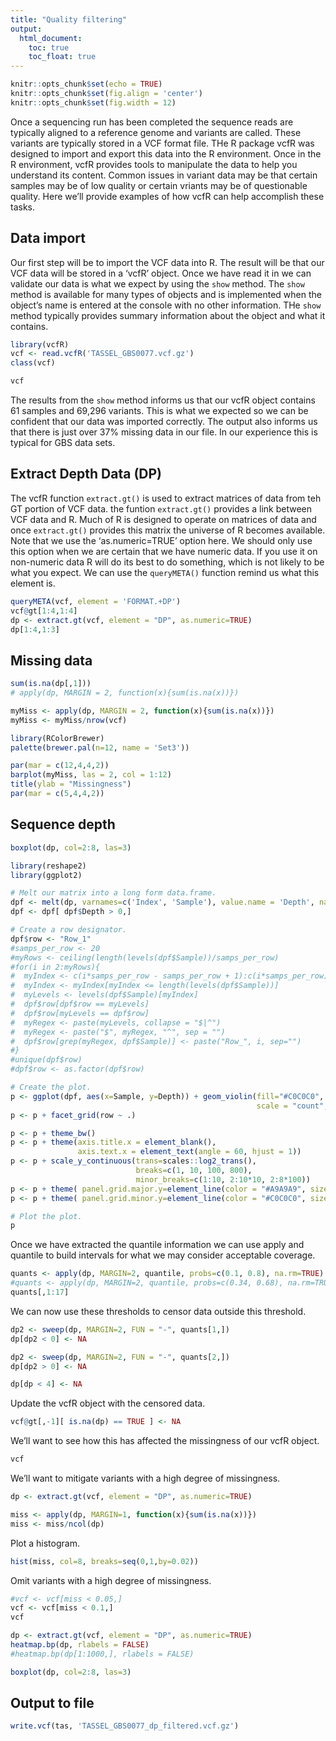 ```yaml
---
title: "Quality filtering"
output:
  html_document:
    toc: true
    toc_float: true
---
```



```r
knitr::opts_chunk$set(echo = TRUE)
knitr::opts_chunk$set(fig.align = 'center')
knitr::opts_chunk$set(fig.width = 12)
```



Once a sequencing run has been completed the sequence reads are typically aligned to a reference genome and variants are called.
These variants are typically stored in a VCF format file.
THe R package vcfR was designed to import and export this data into the R environment.
Once in the R environment, vcfR provides tools to manipulate the data to help you understand its content.
Common issues in variant data may be that certain samples may be of low quality or certain vriants may be of questionable quality.
Here we'll provide examples of how vcfR can help accomplish these tasks.


## Data import


Our first step will be to import the VCF data into R.
The result will be that our VCF data will be stored in a 'vcfR' object.
Once we have read it in we can validate our data is what we expect by using the `show` method.
The `show` method is available for many types of objects and is implemented when the object's name is entered at the console with no other information.
THe `show` method typically provides summary information about the object and what it contains.


```r
library(vcfR)
vcf <- read.vcfR('TASSEL_GBS0077.vcf.gz')
class(vcf)
```


```r
vcf
```


The results from the `show` method informs us that our vcfR object contains 61 samples and 69,296 variants.
This is what we expected so we can be confident that our data was imported correctly.
The output also informs us that there is just over 37% missing data in our file.
In our experience this is typical for GBS data sets.



## Extract Depth Data (DP)


The vcfR function `extract.gt()` is used to extract matrices of data from teh GT portion of VCF data.
the funtion `extract.gt()` provides a link between VCF data and R.
Much of R is designed to operate on matrices of data and once `extract.gt()` provides this matrix the universe of R becomes available.
Note that we use the 'as.numeric=TRUE' option here.
We should only use this option when we are certain that we have numeric data.
If you use it on non-numeric data R will do its best to do something, which is not likely to be what you expect.
We can use the `queryMETA()` function remind us what this element is.


```r
queryMETA(vcf, element = 'FORMAT.+DP')
vcf@gt[1:4,1:4]
dp <- extract.gt(vcf, element = "DP", as.numeric=TRUE)
dp[1:4,1:3]
```


## Missing data


```r
sum(is.na(dp[,1]))
# apply(dp, MARGIN = 2, function(x){sum(is.na(x))})
```


```r
myMiss <- apply(dp, MARGIN = 2, function(x){sum(is.na(x))})
myMiss <- myMiss/nrow(vcf)

library(RColorBrewer)
palette(brewer.pal(n=12, name = 'Set3'))

par(mar = c(12,4,4,2))
barplot(myMiss, las = 2, col = 1:12)
title(ylab = "Missingness")
par(mar = c(5,4,4,2))
```



## Sequence depth


```r
boxplot(dp, col=2:8, las=3)
```


```r
library(reshape2)
library(ggplot2) 

# Melt our matrix into a long form data.frame.
dpf <- melt(dp, varnames=c('Index', 'Sample'), value.name = 'Depth', na.rm=TRUE)
dpf <- dpf[ dpf$Depth > 0,]

# Create a row designator.
dpf$row <- "Row_1"
#samps_per_row <- 20
#myRows <- ceiling(length(levels(dpf$Sample))/samps_per_row)
#for(i in 2:myRows){
#  myIndex <- c(i*samps_per_row - samps_per_row + 1):c(i*samps_per_row)
#  myIndex <- myIndex[myIndex <= length(levels(dpf$Sample))]
#  myLevels <- levels(dpf$Sample)[myIndex]
#  dpf$row[dpf$row == myLevels]
#  dpf$row[myLevels == dpf$row]
#  myRegex <- paste(myLevels, collapse = "$|^")
#  myRegex <- paste("$", myRegex, "^", sep = "")
#  dpf$row[grep(myRegex, dpf$Sample)] <- paste("Row_", i, sep="")
#}
#unique(dpf$row)
#dpf$row <- as.factor(dpf$row)

# Create the plot.
p <- ggplot(dpf, aes(x=Sample, y=Depth)) + geom_violin(fill="#C0C0C0", adjust=1.0,
                                                       scale = "count", trim=TRUE)
p <- p + facet_grid(row ~ .)

p <- p + theme_bw()
p <- p + theme(axis.title.x = element_blank(), 
               axis.text.x = element_text(angle = 60, hjust = 1))
p <- p + scale_y_continuous(trans=scales::log2_trans(), 
                            breaks=c(1, 10, 100, 800),
                            minor_breaks=c(1:10, 2:10*10, 2:8*100))
p <- p + theme( panel.grid.major.y=element_line(color = "#A9A9A9", size=0.6) )
p <- p + theme( panel.grid.minor.y=element_line(color = "#C0C0C0", size=0.2) )

# Plot the plot.
p
```



Once we have extracted the quantile information we can use apply and quantile to build intervals for what we may consider acceptable coverage.


```r
quants <- apply(dp, MARGIN=2, quantile, probs=c(0.1, 0.8), na.rm=TRUE)
#quants <- apply(dp, MARGIN=2, quantile, probs=c(0.34, 0.68), na.rm=TRUE)
quants[,1:17]
```


We can now use these thresholds to censor data outside this threshold.


```r
dp2 <- sweep(dp, MARGIN=2, FUN = "-", quants[1,])
dp[dp2 < 0] <- NA

dp2 <- sweep(dp, MARGIN=2, FUN = "-", quants[2,])
dp[dp2 > 0] <- NA

dp[dp < 4] <- NA
```


Update the vcfR object with the censored data.


```r
vcf@gt[,-1][ is.na(dp) == TRUE ] <- NA
```


We'll want to see how this has affected the missingness of our vcfR object.

```r
vcf
```


We'll want to mitigate variants with a high degree of missingness.


```r
dp <- extract.gt(vcf, element = "DP", as.numeric=TRUE)

miss <- apply(dp, MARGIN=1, function(x){sum(is.na(x))})
miss <- miss/ncol(dp)
```


Plot a histogram.


```r
hist(miss, col=8, breaks=seq(0,1,by=0.02))
```


Omit variants with a high degree of missingness.


```r
#vcf <- vcf[miss < 0.05,]
vcf <- vcf[miss < 0.1,]
vcf
```



```r
dp <- extract.gt(vcf, element = "DP", as.numeric=TRUE)
heatmap.bp(dp, rlabels = FALSE)
#heatmap.bp(dp[1:1000,], rlabels = FALSE)
```


```r
boxplot(dp, col=2:8, las=3)
```




## Output to file


```r
write.vcf(tas, 'TASSEL_GBS0077_dp_filtered.vcf.gz')
```

